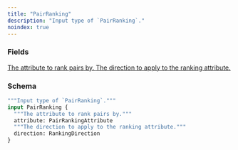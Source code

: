 ```yaml
---
title: "PairRanking"
description: "Input type of `PairRanking`."
noindex: true
---
```


### Fields

<a href="/api-reference/types/pairrankingattribute">
  <ResponseField name="attribute" type="PairRankingAttribute">
    The attribute to rank pairs by.
  </ResponseField>
</a>

<a href="/api-reference/types/rankingdirection">
  <ResponseField name="direction" type="RankingDirection">
    The direction to apply to the ranking attribute.
  </ResponseField>
</a>

### Schema


```graphql 
"""Input type of `PairRanking`."""
input PairRanking {
  """The attribute to rank pairs by."""
  attribute: PairRankingAttribute
  """The direction to apply to the ranking attribute."""
  direction: RankingDirection
}
```
